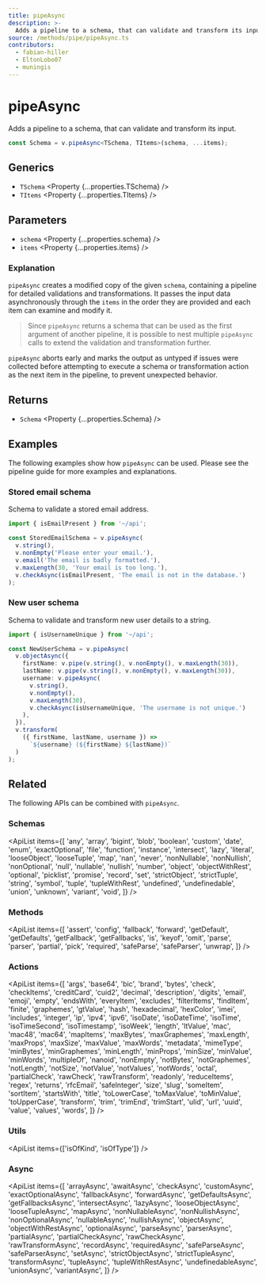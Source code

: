 ```yaml
---
title: pipeAsync
description: >-
  Adds a pipeline to a schema, that can validate and transform its input.
source: /methods/pipe/pipeAsync.ts
contributors:
  - fabian-hiller
  - EltonLobo07
  - muningis
---
```



# pipeAsync

Adds a pipeline to a schema, that can validate and transform its input.

```ts
const Schema = v.pipeAsync<TSchema, TItems>(schema, ...items);
```

## Generics

- `TSchema` <Property {...properties.TSchema} />
- `TItems` <Property {...properties.TItems} />

## Parameters

- `schema` <Property {...properties.schema} />
- `items` <Property {...properties.items} />

### Explanation

`pipeAsync` creates a modified copy of the given `schema`, containing a pipeline for detailed validations and transformations. It passes the input data asynchronously through the `items` in the order they are provided and each item can examine and modify it.

> Since `pipeAsync` returns a schema that can be used as the first argument of another pipeline, it is possible to nest multiple `pipeAsync` calls to extend the validation and transformation further.

`pipeAsync` aborts early and marks the output as untyped if issues were collected before attempting to execute a schema or transformation action as the next item in the pipeline, to prevent unexpected behavior.

## Returns

- `Schema` <Property {...properties.Schema} />

## Examples

The following examples show how `pipeAsync` can be used. Please see the <Link href="/guides/pipelines/">pipeline guide</Link> for more examples and explanations.

### Stored email schema

Schema to validate a stored email address.

```ts
import { isEmailPresent } from '~/api';

const StoredEmailSchema = v.pipeAsync(
  v.string(),
  v.nonEmpty('Please enter your email.'),
  v.email('The email is badly formatted.'),
  v.maxLength(30, 'Your email is too long.'),
  v.checkAsync(isEmailPresent, 'The email is not in the database.')
);
```

### New user schema

Schema to validate and transform new user details to a string.

```ts
import { isUsernameUnique } from '~/api';

const NewUserSchema = v.pipeAsync(
  v.objectAsync({
    firstName: v.pipe(v.string(), v.nonEmpty(), v.maxLength(30)),
    lastName: v.pipe(v.string(), v.nonEmpty(), v.maxLength(30)),
    username: v.pipeAsync(
      v.string(),
      v.nonEmpty(),
      v.maxLength(30),
      v.checkAsync(isUsernameUnique, 'The username is not unique.')
    ),
  }),
  v.transform(
    ({ firstName, lastName, username }) =>
      `${username} (${firstName} ${lastName})`
  )
);
```

## Related

The following APIs can be combined with `pipeAsync`.

### Schemas

<ApiList
  items={[
    'any',
    'array',
    'bigint',
    'blob',
    'boolean',
    'custom',
    'date',
    'enum',
    'exactOptional',
    'file',
    'function',
    'instance',
    'intersect',
    'lazy',
    'literal',
    'looseObject',
    'looseTuple',
    'map',
    'nan',
    'never',
    'nonNullable',
    'nonNullish',
    'nonOptional',
    'null',
    'nullable',
    'nullish',
    'number',
    'object',
    'objectWithRest',
    'optional',
    'picklist',
    'promise',
    'record',
    'set',
    'strictObject',
    'strictTuple',
    'string',
    'symbol',
    'tuple',
    'tupleWithRest',
    'undefined',
    'undefinedable',
    'union',
    'unknown',
    'variant',
    'void',
  ]}
/>

### Methods

<ApiList
  items={[
    'assert',
    'config',
    'fallback',
    'forward',
    'getDefault',
    'getDefaults',
    'getFallback',
    'getFallbacks',
    'is',
    'keyof',
    'omit',
    'parse',
    'parser',
    'partial',
    'pick',
    'required',
    'safeParse',
    'safeParser',
    'unwrap',
  ]}
/>

### Actions

<ApiList
  items={[
    'args',
    'base64',
    'bic',
    'brand',
    'bytes',
    'check',
    'checkItems',
    'creditCard',
    'cuid2',
    'decimal',
    'description',
    'digits',
    'email',
    'emoji',
    'empty',
    'endsWith',
    'everyItem',
    'excludes',
    'filterItems',
    'findItem',
    'finite',
    'graphemes',
    'gtValue',
    'hash',
    'hexadecimal',
    'hexColor',
    'imei',
    'includes',
    'integer',
    'ip',
    'ipv4',
    'ipv6',
    'isoDate',
    'isoDateTime',
    'isoTime',
    'isoTimeSecond',
    'isoTimestamp',
    'isoWeek',
    'length',
    'ltValue',
    'mac',
    'mac48',
    'mac64',
    'mapItems',
    'maxBytes',
    'maxGraphemes',
    'maxLength',
    'maxProps',
    'maxSize',
    'maxValue',
    'maxWords',
    'metadata',
    'mimeType',
    'minBytes',
    'minGraphemes',
    'minLength',
    'minProps',
    'minSize',
    'minValue',
    'minWords',
    'multipleOf',
    'nanoid',
    'nonEmpty',
    'notBytes',
    'notGraphemes',
    'notLength',
    'notSize',
    'notValue',
    'notValues',
    'notWords',
    'octal',
    'partialCheck',
    'rawCheck',
    'rawTransform',
    'readonly',
    'reduceItems',
    'regex',
    'returns',
    'rfcEmail',
    'safeInteger',
    'size',
    'slug',
    'someItem',
    'sortItem',
    'startsWith',
    'title',
    'toLowerCase',
    'toMaxValue',
    'toMinValue',
    'toUpperCase',
    'transform',
    'trim',
    'trimEnd',
    'trimStart',
    'ulid',
    'url',
    'uuid',
    'value',
    'values',
    'words',
  ]}
/>

### Utils

<ApiList items={['isOfKind', 'isOfType']} />

### Async

<ApiList
  items={[
    'arrayAsync',
    'awaitAsync',
    'checkAsync',
    'customAsync',
    'exactOptionalAsync',
    'fallbackAsync',
    'forwardAsync',
    'getDefaultsAsync',
    'getFallbacksAsync',
    'intersectAsync',
    'lazyAsync',
    'looseObjectAsync',
    'looseTupleAsync',
    'mapAsync',
    'nonNullableAsync',
    'nonNullishAsync',
    'nonOptionalAsync',
    'nullableAsync',
    'nullishAsync',
    'objectAsync',
    'objectWithRestAsync',
    'optionalAsync',
    'parseAsync',
    'parserAsync',
    'partialAsync',
    'partialCheckAsync',
    'rawCheckAsync',
    'rawTransformAsync',
    'recordAsync',
    'requiredAsync',
    'safeParseAsync',
    'safeParserAsync',
    'setAsync',
    'strictObjectAsync',
    'strictTupleAsync',
    'transformAsync',
    'tupleAsync',
    'tupleWithRestAsync',
    'undefinedableAsync',
    'unionAsync',
    'variantAsync',
  ]}
/>
